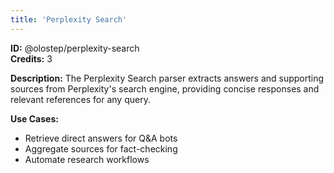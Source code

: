 ```yaml
---
title: 'Perplexity Search'
---
```


**ID:** @olostep/perplexity-search  
**Credits:** 3

**Description:**
The Perplexity Search parser extracts answers and supporting sources from Perplexity's search engine, providing concise responses and relevant references for any query.

**Use Cases:**
- Retrieve direct answers for Q&A bots
- Aggregate sources for fact-checking
- Automate research workflows
 